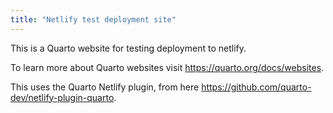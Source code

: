 ```yaml
---
title: "Netlify test deployment site"
---
```


This is a Quarto website for testing deployment to netlify.

To learn more about Quarto websites visit <https://quarto.org/docs/websites>.

This uses the Quarto Netlify plugin, from here <https://github.com/quarto-dev/netlify-plugin-quarto>.

